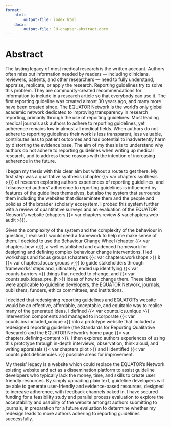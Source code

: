 ```yaml
---
format: 
    html:
        output-file: index.html
    docx:
        output-file: JH-chapter-abstract.docx
---
```

# Abstract {.unnumbered}


The lasting legacy of most medical research is the written account. Authors often miss out information needed by readers &mdash; including clinicians, reviewers, patients, and other researchers &mdash; need to fully understand, appraise, replicate, or apply the research. Reporting guidelines try to solve this problem. They are community-created recommendations for information to include in a research article so that everybody can use it. The first reporting guideline was created almost 30 years ago, and many more have been created since. The EQUATOR Network is the world's only global academic network dedicated to improving transparency in research reporting, primarily through the use of reporting guidelines. Most leading medical journals ask authors to adhere to reporting guidelines, yet adherence remains low in almost all medical fields. When authors do not adhere to reporting guidelines their work is less transparent, less valuable, contributes less to patient outcomes and has potential to inadvertently harm by distorting the evidence base. The aim of my thesis is to understand why authors do not adhere to reporting guidelines when writing up medical research, and to address these reasons with the intention of increasing adherence in the future. 

I began my thesis with this clear aim but without a route to get there. My first step was a qualitative synthesis (chapter {{< var chapters.synthesis >}}) of research exploring authors experiences of reporting guidelines, and I discovered authors' adherence to reporting guidelines is influenced by features of the guidelines themselves, but also the system that surrounds them including the websites that disseminate them and the people and policies of the broader scholarly ecosystem. I probed this system further with a review of quantitative surveys and an evaluation of the EQUATOR Network's website (chapters {{< var chapters.review & var.chapters.web-audit >}}). 

Given the complexity of the system and the complexity of the behaviour in question, I realised I would need a framework to help me make sense of them. I decided to use the Behaviour Change Wheel (chapter {{< var chapters.bcw >}}), a well established and evidenced framework for designing and defining complex behaviour change interventions. I led workshops and focus groups (chapters {{< var chapters.workshops >}} & {{< var chapters.focus-groups >}}) to guide stakeholders through frameworks' steps and, ultimately, ended up identifying {{< var counts.barriers >}} things that needed to change, and {{< var counts.sub_ideas_pre_jh >}} ideas of how to change them. These ideas were applicable to guideline developers, the EQUATOR Network, journals, publishers, funders, ethics committees, and institutions. 

I decided that redesigning reporting guidelines and EQUATOR's website would be an effective, affordable, acceptable, and equitable way to realise many of the generated ideas. I defined {{< var counts.ics.unique >}} intervention components and managed to incorporate {{< var counts.ics.included_unique >}} into a prototype website that included a redesigned reporting guideline (the Standards for Reporting Qualitative Research) and the EQUATOR Network's home page {{< var chapters.defining-content >}}. I then explored authors experiences of using this prototype through in-depth interviews, observation, think aloud, and writing appraisals {{< var chapters.pilot >}} and I identified {{< var counts.pilot.deficiencies >}} possible areas for improvement. 

My thesis' legacy is a website which could replace the EQUATOR's Network existing website and act as a dissemination platform to assist guideline developers who typically lack the money, time, and skills to create user friendly resources. By simply uploading plain text, guideline developers will be able to generate user-friendly and evidence-based resources, designed to increase adherence, with feedback channels baked in. I have secured funding for a feasibility study and parallel process evaluation to explore the acceptability and usability of the website amongst authors submitting to journals, in preparation for a future evaluation to determine whether my redesign leads to more authors adhering to reporting guidelines successfully. 
